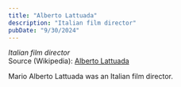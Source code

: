 ```yaml
---
title: "Alberto Lattuada"
description: "Italian film director"
pubDate: "9/30/2024"
---
```


*Italian film director*  
Source (Wikipedia): [Alberto Lattuada][1]

Mario Alberto Lattuada was an Italian film director.

[1]: https://en.wikipedia.org/wiki/Alberto_Lattuada
